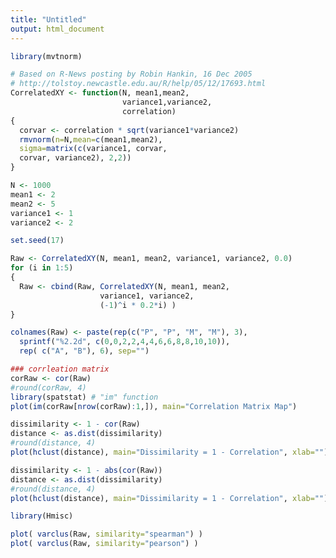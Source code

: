 ```yaml
---
title: "Untitled"
output: html_document
---
```


```r
library(mvtnorm)

# Based on R-News posting by Robin Hankin, 16 Dec 2005
# http://tolstoy.newcastle.edu.au/R/help/05/12/17693.html
CorrelatedXY <- function(N, mean1,mean2, 
                         variance1,variance2, 
                         correlation)
{
  corvar <- correlation * sqrt(variance1*variance2)
  rmvnorm(n=N,mean=c(mean1,mean2),
  sigma=matrix(c(variance1, corvar,
  corvar, variance2), 2,2))
}

N <- 1000
mean1 <- 2
mean2 <- 5
variance1 <- 1
variance2 <- 2

set.seed(17)

Raw <- CorrelatedXY(N, mean1, mean2, variance1, variance2, 0.0)
for (i in 1:5)
{
  Raw <- cbind(Raw, CorrelatedXY(N, mean1, mean2, 
                    variance1, variance2,
                    (-1)^i * 0.2*i) )
}

colnames(Raw) <- paste(rep(c("P", "P", "M", "M"), 3),
  sprintf("%2.2d", c(0,0,2,2,4,4,6,6,8,8,10,10)),
  rep( c("A", "B"), 6), sep="")

### corrleation matrix
corRaw <- cor(Raw)
#round(corRaw, 4)
library(spatstat) # "im" function 
plot(im(corRaw[nrow(corRaw):1,]), main="Correlation Matrix Map")
```


```r
dissimilarity <- 1 - cor(Raw)
distance <- as.dist(dissimilarity)
#round(distance, 4)
plot(hclust(distance), main="Dissimilarity = 1 - Correlation", xlab="")
```



```r
dissimilarity <- 1 - abs(cor(Raw))
distance <- as.dist(dissimilarity)
#round(distance, 4)
plot(hclust(distance), main="Dissimilarity = 1 - Correlation", xlab="")
```


```r
library(Hmisc)

plot( varclus(Raw, similarity="spearman") )
plot( varclus(Raw, similarity="pearson") )
```



